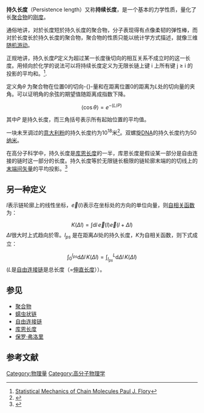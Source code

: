 '''持久长度'''（Persistence length）又称'''持续长度'''，是一个基本的力学性质，量化了长[[聚合物|聚合物]]的[[刚度|刚度]]。

通俗地讲，对於长度短於持久长度的聚合物，分子表现得有点像柔韧的弹性棒，而对於长度长於持久长度的聚合物，聚合物的性质只能以统计学方式描述，就像三维[[随机游动|随机游动]]。

正规地讲，持久长度''P''定义为超过某一长度後切向的相互关系不成立时的这一长度。用倾向於化学的说法可以将持续长度定义为无限长链上键 i 上所有键 j ≥ i 的投影的平均和。<ref>[http://openlibrary.org/b/OL5613440M/Statistical_mechanics_of_chain_molecules Statistical Mechanics of Chain Molecules Paul J. Flory]</ref>. 

定义角''θ'' 为聚合物在位置0的切向-{}-量和在距离位置0的距离为''L''处的切向量的夹角。可以证明角的余弦的期望值随距离成指数下降。

:<math> \langle\cos{\theta}\rangle = e^{-(L/P)} \, </math>

其中''P'' 是持久长度，而三角括号表示所有起始位置的平均值。

一块未烹调过的[[意大利粉|意大利粉]]的持久长度约为10<sup>18</sup>米<ref>{{Cite web |url=http://www.cs.duke.edu/courses/cps296.4/spring04/papers/Seeman99.pdf |title=DNA engineering and its application to nanotechnology  Nadrian C. Seeman |access-date=2010-09-09 |archive-date=2019-12-03 |archive-url=https://web.archive.org/web/20191203144655/https://www2.cs.duke.edu/courses/cps296.4/spring04/papers/Seeman99.pdf |dead-url=no }}</ref>。双螺旋[[DNA|DNA]]的持久长度约为50[[纳米|纳米]]。

在高分子科学中，持久长度是[[库恩长度|库恩长度]]的一半，库恩长度是假设某一部分是自由连接的链时这一部分的长度。持久长度等於无限链长极限的链轮廓末端的的切线上的[[末端间矢量|末端间矢量]]的平均投影。<ref>{{Cite web |url=http://www.iupac.org/goldbook/P04515.pdf#search=%22persistence%20length%22 |title=IUPAC Compendium of Chemical Terminology |access-date=2010-09-09 |archive-url=https://web.archive.org/web/20070928070639/http://www.iupac.org/goldbook/P04515.pdf#search=%22persistence%20length%22 |archive-date=2007-09-28 |dead-url=yes }}</ref>

== 另一种定义 ==
<math>l</math>表示链轮廓上的线性坐标，<math>\vec{e}(l)</math>表示在坐标处的方向的单位向量，则[[自相关函数|自相关函数]]为：
:<math>K(\Delta l)=\int \mbox{d}l\,\vec{e}(l)\vec{e}(l+\Delta l)</math>
<math>\Delta l</math>很大时上式趋向於零。''l<sub>ps</sub>'' 是在距离<math>\Delta l</math>处的持久长度，''K''为自相关函数，则下式成立：
:<math>\int_0^{l_{ps}}\mbox{d}\Delta l\, K(\Delta l) = \int_{l_{ps}}^L\mbox{d}\Delta l\, K(\Delta l)</math>
(''L''是[[自由连接链|自由连接链]]是总长度（=[[伸直长度|伸直长度]]））。

==参见==
* [[聚合物|聚合物]]
* [[蠕虫状链|蠕虫状链]]
* [[自由连接链|自由连接链]]
* [[库恩长度|库恩长度]]
* [[保罗·弗洛里|保罗·弗洛里]]

==参考文献==
{{reflist}}

[[Category:物理量|Category:物理量]]
[[Category:高分子物理学|Category:高分子物理学]]